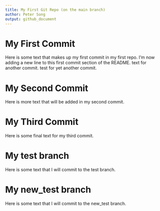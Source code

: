 ```yaml
---
title: My First Git Repo (on the main branch)
author: Peter Song
output: github_document
---
```


# My First Commit
Here is some text that makes up my first commit in my first repo.
I'm now adding a new line to this first commit section of the README.
text for another commit.
test for yet another commit.

# My Second Commit
Here is more text that will be added in my second commit.

# My Third Commit
Here is some final text for my third commit.

# My test branch 
Here is some text that I will commit to the test branch.

# My new_test branch
Here is some text that I will commit to the new_test branch.